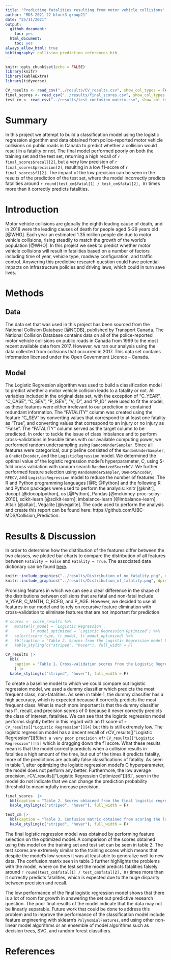 ```yaml
---
title: "Predicting fatalities resulting from motor vehicle collisions"
author: "MDS-2021-22 block3 group21"
date: "25/11/2021"
output:
  github_document:
    toc: yes
  html_document:
    toc: yes
always_allow_html: true
bibliography: collision_prediction_references.bib
---
```


```r
knitr::opts_chunk$set(echo = FALSE)
library(knitr)
library(kableExtra)
library(tidyverse)
```

```r
CV_results <- read_csv("../results/CV_results.csv", show_col_types = FALSE)
final_scores <- read_csv("../results/final_scores.csv", show_col_types = FALSE)
test_cm <- read_csv("../results/test_confusion_matrix.csv", show_col_types = FALSE)
```


# Summary

In this project we attempt to build a classification model using the logistic regression algorithm and data obtained from police-reported motor vehicle collisions on public roads in Canada to predict whether a collision would result in a fatality or not. The final model performed poorly on both the training set and the test set, returning a high recall of `r final_scores$recall[2]`, but a very low precision of  `r final_scores$precision[2]`, resulting in a low f1-score of `r final_scores$f1[2]`. The impact of the low precision can be seen in the results of the prediction of the test set,  where the model incorrectly predicts fatalities around `r round(test_cm$fatal[1] / test_cm$fatal[2], 0)` times more than it correctly predicts fatalities.

# Introduction

Motor vehicle collisions are globally the eighth leading cause of death, and in 2018 were the leading causes of death for people aged 5-29 years old [@WHO]. Each year an estimated 1.35 million people die due to motor vehicle collisions, rising steadily to match the growth of the world's population [@WHO]. In this project we seek to predict whether motor vehicle collisions will result in fatalities based on a number of factors including time of year, vehicle type, roadway configuration, and traffic control. Answering this predictive research question could have potential impacts on infrastructure policies and driving laws, which could in turn save lives.

# Methods

## Data

The data set that was used in this project has been sourced from the National Collision Database [@NCDB], published by Transport Canada. The National Collision Database contains data on all of the police-reported motor vehicle collisions on public roads in Canada from 1999 to the most recent available data from 2017. However, we ran our analysis using the data collected from collisions that occurred in 2017. This data set contains information licensed under the Open Government Licence – Canada.

## Model

The Logistic Regression algorithm was used to build a classification model to predict whether a motor vehicle collision leads to a fatality or not. All variables included in the original data set, with the exception of "C_YEAR", "C_CASE", "C_SEV", "P_ISEV", "V_ID", and "P_ID" were used to fit the model, as these features were either irrelevant to our prediction or contained redundant information. The "FATALITY" column was created using the feature "C_SEV" by converting values that correspond to at least one fatality as "True", and converting values that correspond to an injury or no injury as "False". The "FATALITY" column served as the target column to be predicted. In order to tackle the issue of class imbalance and to perform cross-validations in feasible times with our available computing power, we performed random undersampling using `RandomUnderSampler`. Since all features were categorical, our pipeline consisted of the `RandomUnderSampler`, a `OneHotEncoder`, and the `LogisticRegression` model. We determined the optimal value of the logistic regression model's hyperparameter, $C$, using 5-fold cross validation with random search `RandomizedSearchCV`. We further performed feature selection using `RandomUnderSampler`, `OneHotEncoder`, `RFECV`, and `LogisticRegression` model to reduce the number of features. The R and Python programming languages [@R; @Python] and the following R and Python packages were used to perform the analysis: knitr [@knitr], docopt [@docoptpython], os [@Python], Pandas [@mckinney-proc-scipy-2010], scikit-learn [@scikit-learn], imbalance-learn [@Imbalance-learn], Altair [@altair], Vegalite [@vegalite]. The code used to perform the analysis and create this report can be found here: https://github.com/UBC-MDS/Collision_Prediction.

# Results & Discussion

In order to determine how the distribution of the features differ between the two classes, we plotted bar charts to compare the distribution of all features between `Fatality = False` and `Fatality = True`. The associated data dictionary can be found [here](https://open.canada.ca/data/en/dataset/1eb9eba7-71d1-4b30-9fb1-30cbdab7e63a/resource/09b74afc-2745-4382-8a02-3e256c4b28fd).

```r
knitr::include_graphics("../results/Distribution_of_no_fatality.png", dpi=100)
knitr::include_graphics("../results/Distribution_of_fatality.png", dpi=100)
```
Promising features in which we can see a clear difference in the shape of the distributions between collisions that are fatal and non-fatal include V_YEAR, C_MNTH, C_RCFG, and P_AGE. However, we decided to use all features in our model and to rely on recursive feature elimination with cross-validation to eliminate features that are not important for prediction.

```r
# scores <- score_results %>% 
#   mutate(lr_model = `Logistic Regression`,
#          lr_model_optimized = `Logistic Regression Optimized`) %>%
#   select(score_type, lr_model, lr_model_optimized) %>%
#   kbl(caption = "Table 2. Scores from the Logistic Regression model before and after optimization") %>%
#   kable_styling(c("striped", "hover"), full_width = F)

CV_results |> 
  kbl(
    caption = "Table 1. Cross-validation scores from the Logistic Regression model before and after optimization"
    ) |> 
  kable_styling(c("striped", "hover"), full_width = F)

```

To create a baseline model to which we could compare out logistic regression model, we used a dummy classifier which predicts the most frequent class, non-fatalities. As seen in table 1, the dummy classifier has a high accuracy, which is expected because it correctly predicts the most frequent class. What is much more important is that the dummy classifier has f1, recall, and precision scores of 0 because it never correctly predicts the class of interest, fatalities. We can see that the logistic regression model performs slightly better in this regard with an f1 score of `r CV_results[["Logistic Regression"]][4]` but this is still extremely low. The logistic regression model has a decent recall of `r `CV_results[["Logistic Regression"]][5]` but a very poor precision of `r `CV_results[["Logistic Regression"]][5]` which is dragging down the f1 score. What these results mean is that the model correctly predicts when a collision results in fatalities a high amount of the time, but out of the times it predicts fatality, more of the predictions are actually false classifications of fatality. As seen in table 1, after optimizing the logistic regression model's C hyperparameter, the model does not perform any better. Furthermore, the low average precision, `r `CV_results[["Logistic Regression Optimized"]][6]`, seen in the model do not indicate that we can change the prediction probability threshold to meaningfully increase precision.

```r
final_scores  |> 
  kbl(caption = "Table 2. Scores obtained from the final logistic regression model") %>%
  kable_styling(c("striped", "hover"), full_width = F)
```
```r
test_cm |> 
  kbl(caption = "Table 3. Confusion matrix obtained from scoring the logistic regression model on the test set") %>%
  kable_styling(c("striped", "hover"), full_width = F)
```
The final logistic regression model was obtained by performing feature selection on the optimized model. A comparison of the scores obtained using this model on the training set and test set can be seen in table 2. The test scores are extremely similar to the training scores which means that despite the model's low scores it was at least able to generalize well to new data. The confusion matrix seen in table 3 further highlights the problems with the model, where on the test set the model predicts fatalities falsely around `r round(test_cm$fatal[1] / test_cm$fatal[2], 0)` times more than it correctly predicts fatalities, which is expected due to the huge disparity between precision and recall.

The low performance of the final logistic regression model shows that there is a lot of room for growth in answering the set out predictive research question. The poor final results of the model indicate that the data may not be linearly separable.  Future work that could be done to address this problem and to improve the performance of the classification model include feature engineering  with sklearn's `PolynomialFeatures`, and using other non-linear model algorithms or an ensemble of model algorithms such as decision trees, SVC, and random forest classifiers.

# References
